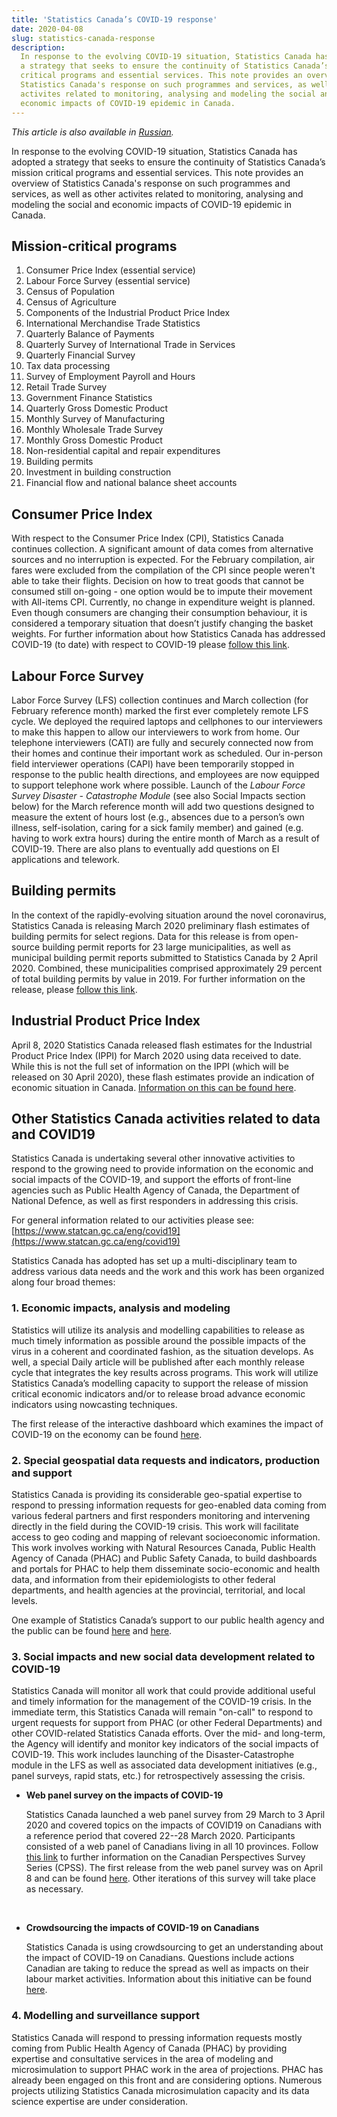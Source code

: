 ```yaml
---
title: 'Statistics Canada’s COVID-19 response'
date: 2020-04-08
slug: statistics-canada-response
description:
  In response to the evolving COVID-19 situation, Statistics Canada has adopted
  a strategy that seeks to ensure the continuity of Statistics Canada’s mission
  critical programs and essential services. This note provides an overview of
  Statistics Canada's response on such programmes and services, as well as other
  activites related to monitoring, analysing and modeling the social and
  economic impacts of COVID-19 epidemic in Canada.
---
```


_This article is also available in [Russian](./ru.pdf)._

In response to the evolving COVID-19 situation, Statistics Canada has adopted a
strategy that seeks to ensure the continuity of Statistics Canada’s mission
critical programs and essential services. This note provides an overview of
Statistics Canada's response on such programmes and services, as well as other
activites related to monitoring, analysing and modeling the social and economic
impacts of COVID-19 epidemic in Canada.

## Mission-critical programs

1. Consumer Price Index (essential service)
2. Labour Force Survey (essential service)
3. Census of Population
4. Census of Agriculture
5. Components of the Industrial Product Price Index
6. International Merchandise Trade Statistics
7. Quarterly Balance of Payments
8. Quarterly Survey of International Trade in Services
9. Quarterly Financial Survey
10. Tax data processing
11. Survey of Employment Payroll and Hours
12. Retail Trade Survey
13. Government Finance Statistics
14. Quarterly Gross Domestic Product
15. Monthly Survey of Manufacturing
16. Monthly Wholesale Trade Survey
17. Monthly Gross Domestic Product
18. Non-residential capital and repair expenditures
19. Building permits
20. Investment in building construction
21. Financial flow and national balance sheet accounts

## Consumer Price Index

With respect to the Consumer Price Index (CPI), Statistics Canada continues
collection. A significant amount of data comes from alternative sources and no
interruption is expected. For the February compilation, air fares were excluded
from the compilation of the CPI since people weren't able to take their flights.
Decision on how to treat goods that cannot be consumed still on-going - one
option would be to impute their movement with All-items CPI. Currently, no
change in expenditure weight is planned. Even though consumers are changing
their consumption behaviour, it is considered a temporary situation that doesn’t
justify changing the basket weights. For further information about how
Statistics Canada has addressed COVID-19 (to date) with respect to COVID-19
please
[follow this link](https://www150.statcan.gc.ca/n1/daily-quotidien/200318/dq200318a-eng.htm).

## Labour Force Survey

Labor Force Survey (LFS) collection continues and March collection (for February
reference month) marked the first ever completely remote LFS cycle. We deployed
the required laptops and cellphones to our interviewers to make this happen to
allow our interviewers to work from home. Our telephone interviewers (CATI) are
fully and securely connected now from their homes and continue their important
work as scheduled. Our in-person field interviewer operations (CAPI) have been
temporarily stopped in response to the public health directions, and employees
are now equipped to support telephone work where possible. Launch of the _Labour
Force Survey Disaster - Catastrophe Module_ (see also Social Impacts section
below) for the March reference month will add two questions designed to measure
the extent of hours lost (e.g., absences due to a person’s own illness,
self-isolation, caring for a sick family member) and gained (e.g. having to work
extra hours) during the entire month of March as a result of COVID-19. There are
also plans to eventually add questions on EI applications and telework.

## Building permits

In the context of the rapidly-evolving situation around the novel coronavirus,
Statistics Canada is releasing March 2020 preliminary flash estimates of
building permits for select regions. Data for this release is from open-source
building permit reports for 23 large municipalities, as well as municipal
building permit reports submitted to Statistics Canada by 2 April 2020.
Combined, these municipalities comprised approximately 29 percent of total
building permits by value in 2019. For further information on the release,
please
[follow this link](https://www150.statcan.gc.ca/n1/daily-quotidien/200408/dq200408a-eng.htm).

## Industrial Product Price Index

April 8, 2020 Statistics Canada released flash estimates for the Industrial
Product Price Index (IPPI) for March 2020 using data received to date. While
this is not the full set of information on the IPPI (which will be released on
30 April 2020), these flash estimates provide an indication of economic
situation in Canada.
[Information on this can be found here](https://www150.statcan.gc.ca/n1/daily-quotidien/200408/dq200408e-eng.htm).

## Other Statistics Canada activities related to data and COVID19

Statistics Canada is undertaking several other innovative activities to respond
to the growing need to provide information on the economic and social impacts of
the COVID-19, and support the efforts of front-line agencies such as Public
Health Agency of Canada, the Department of National Defence, as well as first
responders in addressing this crisis.

For general information related to our activities please see:
[https://www.statcan.gc.ca/eng/covid19](https://www.statcan.gc.ca/eng/covid19)

Statistics Canada has adopted has set up a multi-disciplinary team to address
various data needs and the work and this work has been organized along four
broad themes:

### 1. Economic impacts, analysis and modeling

Statistics will utilize its analysis and modelling capabilities to release as
much timely information as possible around the possible impacts of the virus in
a coherent and coordinated fashion, as the situation develops. As well, a
special Daily article will be published after each monthly release cycle that
integrates the key results across programs. This work will utilize Statistics
Canada’s modelling capacity to support the release of mission critical economic
indicators and/or to release broad advance economic indicators using nowcasting
techniques.

The first release of the interactive dashboard which examines the impact of
COVID-19 on the economy can be found
[here](https://www150.statcan.gc.ca/n1/daily-quotidien/200326/dq200326b-eng.htm).

### 2. Special geospatial data requests and indicators, production and support

Statistics Canada is providing its considerable geo-spatial expertise to respond
to pressing information requests for geo-enabled data coming from various
federal partners and first responders monitoring and intervening directly in the
field during the COVID-19 crisis. This work will facilitate access to geo coding
and mapping of relevant socioeconomic information. This work involves working
with Natural Resources Canada, Public Health Agency of Canada (PHAC) and Public
Safety Canada, to build dashboards and portals for PHAC to help them disseminate
socio-economic and health data, and information from their epidemiologists to
other federal departments, and health agencies at the provincial, territorial,
and local levels.

One example of Statistics Canada’s support to our public health agency and the
public can be found
[here](https://phac-aspc.maps.arcgis.com/apps/opsdashboard/index.html#/e968bf79f4694b5ab290205e05cfcda6)
and
[here](https://www150.statcan.gc.ca/n1/daily-quotidien/200330/dq200330b-eng.htm).

### 3. Social impacts and new social data development related to COVID-19

Statistics Canada will monitor all work that could provide additional useful and
timely information for the management of the COVID-19 crisis. In the immediate
term, this Statistics Canada will remain "on-call" to respond to urgent requests
for support from PHAC (or other Federal Departments) and other COVID-related
Statistics Canada efforts. Over the mid- and long-term, the Agency will identify
and monitor key indicators of the social impacts of COVID-19. This work includes
launching of the Disaster-Catastrophe module in the LFS as well as associated
data development initiatives (e.g., panel surveys, rapid stats, etc.) for
retrospectively assessing the crisis.

- **Web panel survey on the impacts of COVID-19**

  Statistics Canada launched a web panel survey from 29 March to 3 April 2020
  and covered topics on the impacts of COVID19 on Canadians with a reference
  period that covered 22--28 March 2020. Participants consisted of a web panel
  of Canadians living in all 10 provinces. Follow
  [this link](https://www23.statcan.gc.ca/imdb/p3Instr.pl?Function=assembleInstr&lang=en&Item_Id=1280238)
  to further information on the Canadian Perspectives Survey Series (CPSS). The
  first release from the web panel survey was on April 8 and can be found
  [here](https://www150.statcan.gc.ca/n1/pub/11-627-m/11-627-m2020029-eng.htm).
  Other iterations of this survey will take place as necessary.

  <br />

- **Crowdsourcing the impacts of COVID-19 on Canadians**

  Statistics Canada is using crowdsourcing to get an understanding about the
  impact of COVID-19 on Canadians. Questions include actions Canadian are taking
  to reduce the spread as well as impacts on their labour market activities.
  Information about this initiative can be found
  [here](https://www.statcan.gc.ca/eng/survey/household/5311-COVID-19).

### 4. Modelling and surveillance support

Statistics Canada will respond to pressing information requests mostly coming
from Public Health Agency of Canada (PHAC) by providing expertise and
consultative services in the area of modeling and microsimulation to support
PHAC work in the area of projections. PHAC has already been engaged on this
front and are considering options. Numerous projects utilizing Statistics Canada
microsimulation capacity and its data science expertise are under consideration.
